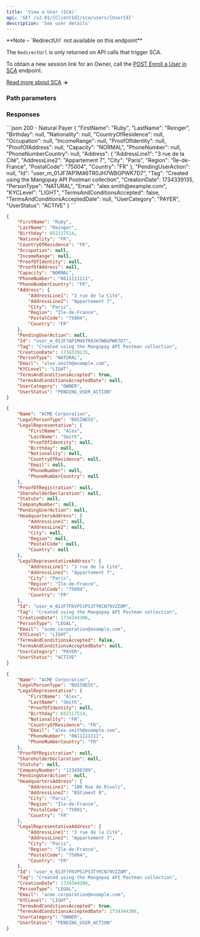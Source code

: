 ```yaml
---
title: 'View a User (SCA)'  
api: 'GET /v2.01/{ClientId}/sca/users/{UserId}'  
description: 'See user details'
---
```





<Note>
**Note – `RedirectUrl` not available on this endpoint**

The `RedirectUrl` is only returned on API calls that trigger SCA. 

To obtain a new session link for an Owner, call the [POST Enroll a User in SCA](/api-reference/users/enroll-user) endpoint.
</Note>

[Read more about SCA](/guides/users/sca) **&rarr;**

### Path parameters  

<UserId />  

### Responses  

<AccordionGroup>

<Accordion title="200 - Natural">  

<FirstName1Response />  

<LastName1Response />  

<BirthdayResponse />  

<NationalityResponse />  

<CountryOfResidenceResponse />  

<OccupationResponse />  

<IncomeRangeResponse />  

<ProofOfIdentityResponse />  

<ProofOfAddressResponse />  

<CapacityResponse />  

<PhoneNumberResponse />

<PhoneNumberCountryResponse />

<Address3Response />  

<PendingUserActionResponse />

<IdResponse />  

<Tag2Response />  

<CreationDateResponse />  

<PersonTypeResponse />  

<Email4Response />  

<KYCLevelResponse />  

<TermsAndConditionsAcceptedResponse />  

<TermsAndConditionsAcceptedDateResponse />  

<UserCategoryResponse />  

<UserStatusScaResponse />

</Accordion>

<Accordion title="200 - Legal">  

<Name2Response />  

<LegalPersonTypeResponse />  

<LegalRepresentativeResponse />  

<ProofOfRegistrationResponse />  

<ShareholderDeclarationResponse />  

<StatuteResponse />  

<CompanyNumberResponse />  

<PendingUserActionResponse />

<HeadquartersAddressResponse />  

<LegalRepresentativeAddressResponse />

<IdResponse />  

<Tag2Response />  

<CreationDateResponse />  

<PersonTypeResponse />  

<Email1Response />  

<KYCLevelResponse />  

<TermsAndConditionsAcceptedResponse />  

<TermsAndConditionsAcceptedDateResponse />  

<UserCategoryResponse />  

<UserStatusScaResponse />

</Accordion>

</AccordionGroup>  

<ResponseExample>  
```json 200 - Natural Payer
{
    "FirstName": "Ruby",
    "LastName": "Reinger",
    "Birthday": null,
    "Nationality": null,
    "CountryOfResidence": null,
    "Occupation": null,
    "IncomeRange": null,
    "ProofOfIdentity": null,
    "ProofOfAddress": null,
    "Capacity": "NORMAL",
    "PhoneNumber": null,
    "PhoneNumberCountry": null,
    "Address": {
        "AddressLine1": "3 rue de la Cité",
        "AddressLine2": "Appartement 7",
        "City": "Paris",
        "Region": "Île-de-France",
        "PostalCode": "75004",
        "Country": "FR"
    },
    "PendingUserAction": null,
    "Id": "user_m_01JF7AP1M46TR0JH7WBGPWK7D7",
    "Tag": "Created using the Mangopay API Postman collection",
    "CreationDate": 1734339135,
    "PersonType": "NATURAL",
    "Email": "alex.smith@example.com",
    "KYCLevel": "LIGHT",
    "TermsAndConditionsAccepted": false,
    "TermsAndConditionsAcceptedDate": null,
    "UserCategory": "PAYER",
    "UserStatus": "ACTIVE"
}
```  

```json 200 - Natural Owner pending SCA
{
    "FirstName": "Ruby",
    "LastName": "Reinger",
    "Birthday": 652117514,
    "Nationality": "FR",
    "CountryOfResidence": "FR",
    "Occupation": null,
    "IncomeRange": null,
    "ProofOfIdentity": null,
    "ProofOfAddress": null,
    "Capacity": "NORMAL",
    "PhoneNumber": "0611111111",
    "PhoneNumberCountry": "FR",
    "Address": {
        "AddressLine1": "3 rue de la Cité",
        "AddressLine2": "Appartement 7",
        "City": "Paris",
        "Region": "Île-de-France",
        "PostalCode": "75004",
        "Country": "FR"
    },
    "PendingUserAction": null,
    "Id": "user_m_01JF7AP1M46TR0JH7WBGPWK7D7",
    "Tag": "Created using the Mangopay API Postman collection",
    "CreationDate": 1734339135,
    "PersonType": "NATURAL",
    "Email": "alex.smith@example.com",
    "KYCLevel": "LIGHT",
    "TermsAndConditionsAccepted": true,
    "TermsAndConditionsAcceptedDate": null,
    "UserCategory": "OWNER",
    "UserStatus": "PENDING_USER_ACTION"
}
```
```json 200 - Legal Payer
{
    "Name": "ACME Corporation",
    "LegalPersonType": "BUSINESS",
    "LegalRepresentative": {
        "FirstName": "Alex",
        "LastName": "Smith",
        "ProofOfIdentity": null,
        "Birthday": null,
        "Nationality": null,
        "CountryOfResidence": null,
        "Email": null,
        "PhoneNumber": null,
        "PhoneNumberCountry": null
    },
    "ProofOfRegistration": null,
    "ShareholderDeclaration": null,
    "Statute": null,
    "CompanyNumber": null,
    "PendingUserAction": null,
    "HeadquartersAddress": {
        "AddressLine1": null,
        "AddressLine2": null,
        "City": null,
        "Region": null,
        "PostalCode": null,
        "Country": null
    },
    "LegalRepresentativeAddress": {
        "AddressLine1": "3 rue de la Cité",
        "AddressLine2": "Appartement 7",
        "City": "Paris",
        "Region": "Île-de-France",
        "PostalCode": "75004",
        "Country": "FR"
    },
    "Id": "user_m_01JF7FKVP51PS3TYKCN79VZZ8M",
    "Tag": "Created using the Mangopay API Postman collection",
    "CreationDate": 1734344306,
    "PersonType": "LEGAL",
    "Email": "acme.corporation@example.com",
    "KYCLevel": "LIGHT",
    "TermsAndConditionsAccepted": false,
    "TermsAndConditionsAcceptedDate": null,
    "UserCategory": "PAYER",
    "UserStatus": "ACTIVE"
}
```
```json 200 - Legal Owner pending SCA
{
    "Name": "ACME Corporation",
    "LegalPersonType": "BUSINESS",
    "LegalRepresentative": {
        "FirstName": "Alex",
        "LastName": "Smith",
        "ProofOfIdentity": null,
        "Birthday": 652117514,
        "Nationality": "FR",
        "CountryOfResidence": "FR",
        "Email": "alex.smith@example.com",
        "PhoneNumber": "0611111111",
        "PhoneNumberCountry": "FR"
    },
    "ProofOfRegistration": null,
    "ShareholderDeclaration": null,
    "Statute": null,
    "CompanyNumber": "123456789",
    "PendingUserAction": null,
    "HeadquartersAddress": {
        "AddressLine1": "100 Rue de Rivoli",
        "AddressLine2": "Bâtiment B",
        "City": "Paris",
        "Region": "Île-de-France",
        "PostalCode": "75001",
        "Country": "FR"
    },
    "LegalRepresentativeAddress": {
        "AddressLine1": "3 rue de la Cité",
        "AddressLine2": "Appartement 7",
        "City": "Paris",
        "Region": "Île-de-France",
        "PostalCode": "75004",
        "Country": "FR"
    },
    "Id": "user_m_01JF7FKVP51PS3TYKCN79VZZ8M",
    "Tag": "Created using the Mangopay API Postman collection",
    "CreationDate": 1734344306,
    "PersonType": "LEGAL",
    "Email": "acme.corporation@example.com",
    "KYCLevel": "LIGHT",
    "TermsAndConditionsAccepted": true,
    "TermsAndConditionsAcceptedDate": 1734344306,
    "UserCategory": "OWNER",
    "UserStatus": "PENDING_USER_ACTION"
}
```
</ResponseExample>  

<RequestExample>  
<RestGetNoBody/>
</RequestExample>